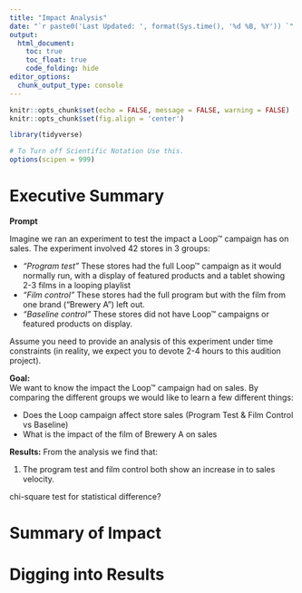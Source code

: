 ```yaml
---
title: "Impact Analysis"
date: "`r paste0('Last Updated: ', format(Sys.time(), '%d %B, %Y')) `"
output:
  html_document:
    toc: true
    toc_float: true
    code_folding: hide
editor_options: 
  chunk_output_type: console
---
```


```r
knitr::opts_chunk$set(echo = FALSE, message = FALSE, warning = FALSE)
knitr::opts_chunk$set(fig.align = 'center')

library(tidyverse)

# To Turn off Scientific Notation Use this.
options(scipen = 999)
```


# Executive Summary

__Prompt__

Imagine we ran an experiment to test the impact a Loop™ campaign has on sales. The experiment involved 42 stores in 3 groups:  

* _“Program test”_ These stores had the full Loop™ campaign as it would normally run, with a display of featured products and a tablet showing 2-3 films in a looping playlist  
* _“Film control”_ These stores had the full program but with the film from one brand (“Brewery A”) left out.   
* _“Baseline control”_ These stores did not have Loop™ campaigns or featured products on display.  

Assume you need to provide an analysis of this experiment under time constraints (in reality, we expect you to devote 2-4 hours to this audition project).

__Goal:__  
We want to know the impact the Loop™ campaign had on sales. By comparing the different groups we would like to learn a few different things:  

* Does the Loop campaign affect store sales (Program Test & Film Control vs Baseline)  
* What is the impact of the film of Brewery A on sales
 
 
__Results:__
From the analysis we find that:

1. The program test and film control both show an increase in to sales velocity.


chi-square test for statistical difference? 


# Summary of Impact


# Digging into Results
